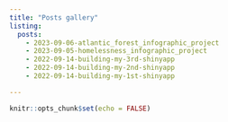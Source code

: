 ```yaml
---
title: "Posts gallery"
listing:
  posts:
    - 2023-09-06-atlantic_forest_infographic_project
    - 2023-09-05-homelessness_infographic_project
    - 2022-09-14-building-my-3rd-shinyapp
    - 2022-09-14-building-my-2nd-shinyapp
    - 2022-09-14-building-my-1st-shinyapp

---
```


```r
knitr::opts_chunk$set(echo = FALSE)
```

<!-- adding share buttons on the right side of the page -->
<!-- AddToAny BEGIN -->
<div class="a2a_kit a2a_kit_size_32 a2a_floating_style a2a_vertical_style" style="right:0px; top:150px; data-a2a-url="https://souzayuri.github.io/" data-a2a-title="Yuri Souza">
<a class="a2a_button_twitter"></a>
</div>
<script>
var a2a_config = a2a_config || {};
a2a_config.onclick = 1;
</script>
<script async src="https://static.addtoany.com/menu/page.js"></script>
<!-- AddToAny END -->